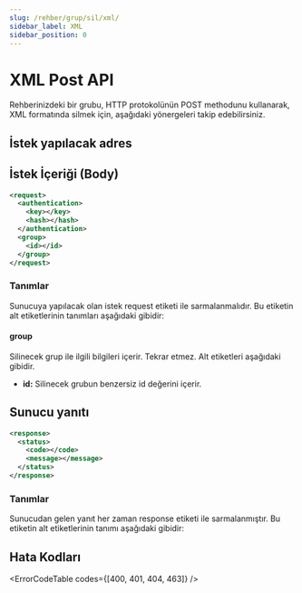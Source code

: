 ```yaml
---
slug: /rehber/grup/sil/xml/
sidebar_label: XML
sidebar_position: 0
---
```



# XML Post API
<AccessWarning />
Rehberinizdeki bir grubu, HTTP protokolünün POST methodunu kullanarak, XML formatında silmek için, aşağıdaki yönergeleri takip edebilirsiniz.

## İstek yapılacak adres

<RequestURL type="POST" url="https://api.iletimerkezi.com/v1/delete-group" />

## İstek İçeriği (Body)

```xml
<request>
  <authentication>
    <key></key>
    <hash></hash>
  </authentication>
  <group>
    <id></id>
  </group>
</request>
```

### Tanımlar

Sunucuya yapılacak olan istek <Badge>request</Badge> etiketi ile sarmalanmalıdır. Bu etiketin alt etiketlerinin tanımları aşağıdaki gibidir:

<AccessDescription />

#### group
Silinecek grup ile ilgili bilgileri içerir. Tekrar etmez. Alt etiketleri aşağıdaki gibidir.

+ **id:** Silinecek grubun benzersiz id değerini içerir.

## Sunucu yanıtı

```xml
<response>
  <status>
    <code></code>
    <message></message>
  </status>
</response>
```

### Tanımlar

Sunucudan gelen yanıt her zaman <Badge>response</Badge> etiketi ile sarmalanmıştır. Bu etiketin alt etiketlerinin tanımı aşağıdaki gibidir:

<ResponseStatus />

## Hata Kodları

<ErrorCodeTable codes={[400, 401, 404, 463]} />